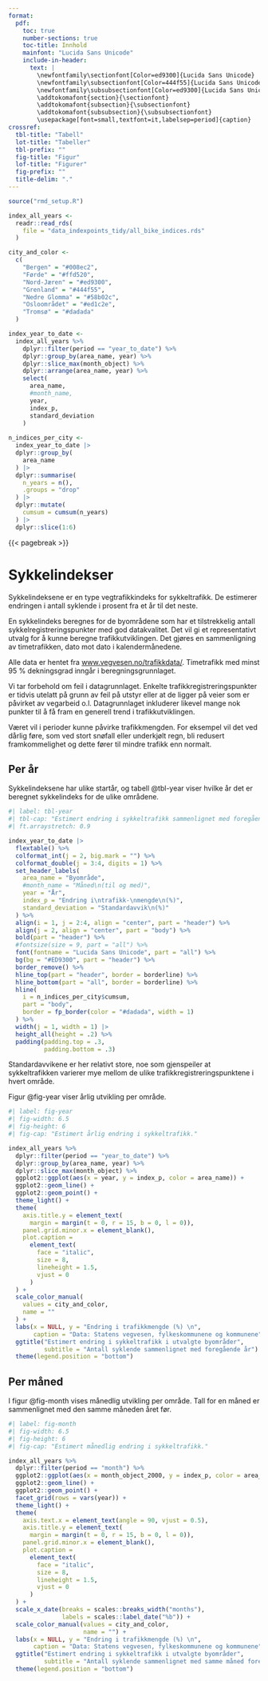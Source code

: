 ```yaml
---
format: 
  pdf:
    toc: true
    number-sections: true
    toc-title: Innhold
    mainfont: "Lucida Sans Unicode"
    include-in-header:
      text: |
        \newfontfamily\sectionfont[Color=ed9300]{Lucida Sans Unicode}
        \newfontfamily\subsectionfont[Color=444f55]{Lucida Sans Unicode}
        \newfontfamily\subsubsectionfont[Color=ed9300]{Lucida Sans Unicode}
        \addtokomafont{section}{\sectionfont}
        \addtokomafont{subsection}{\subsectionfont}
        \addtokomafont{subsubsection}{\subsubsectionfont}
        \usepackage[font=small,textfont=it,labelsep=period]{caption}
crossref: 
  tbl-title: "Tabell"
  lot-title: "Tabeller"
  tbl-prefix: ""
  fig-title: "Figur"
  lof-title: "Figurer"
  fig-prefix: ""
  title-delim: "."
---
```


```r
source("rmd_setup.R")

index_all_years <-
  readr::read_rds(
    file = "data_indexpoints_tidy/all_bike_indices.rds"
  )

city_and_color <-
  c(
    "Bergen" = "#008ec2",
    "Førde" = "#ffd520",
    "Nord-Jæren" = "#ed9300",
    "Grenland" = "#444f55",
    "Nedre Glomma" = "#58b02c",
    "Osloområdet" = "#ed1c2e",
    "Tromsø" = "#dadada"
  )

index_year_to_date <-
  index_all_years %>% 
    dplyr::filter(period == "year_to_date") %>% 
    dplyr::group_by(area_name, year) %>% 
    dplyr::slice_max(month_object) %>% 
    dplyr::arrange(area_name, year) %>% 
    select(
      area_name, 
      #month_name, 
      year, 
      index_p, 
      standard_deviation
    )
  
n_indices_per_city <-
  index_year_to_date |> 
  dplyr::group_by(
    area_name
  ) |> 
  dplyr::summarise(
    n_years = n(),
    .groups = "drop"
  ) |> 
  dplyr::mutate(
    cumsum = cumsum(n_years)
  ) |> 
  dplyr::slice(1:6)
```

\listoftables

\listoffigures

{{< pagebreak >}}


# Sykkelindekser

Sykkelindeksene er en type vegtrafikkindeks for sykkeltrafikk. De estimerer endringen i antall syklende i prosent fra et år til det neste.

En sykkelindeks beregnes for de byområdene som har et tilstrekkelig antall sykkelregistreringspunkter med god datakvalitet. Det vil gi et representativt utvalg for å kunne beregne trafikkutviklingen. Det gjøres en sammenligning av timetrafikken, dato mot dato i kalendermånedene.

Alle data er hentet fra [www.vegvesen.no/trafikkdata/](https://www.vegvesen.no/trafikkdata/). Timetrafikk med minst 95 % dekningsgrad inngår i beregningsgrunnlaget.

Vi tar forbehold om feil i datagrunnlaget. Enkelte trafikkregistreringspunkter er tidvis utelatt på grunn av feil på utstyr eller at de ligger på veier som er påvirket av vegarbeid o.l. Datagrunnlaget inkluderer likevel mange nok punkter til å få fram en generell trend i trafikkutviklingen.

Været vil i perioder kunne påvirke trafikkmengden. For eksempel vil det ved dårlig føre, som ved stort snøfall eller underkjølt regn, bli redusert framkommelighet og dette fører til mindre trafikk enn normalt.


## Per år
Sykkelindeksene har ulike startår, og tabell @tbl-year viser hvilke år det er beregnet sykkelindeks for de ulike områdene.

```r
#| label: tbl-year
#| tbl-cap: "Estimert endring i sykkeltrafikk sammenlignet med foregående år."
#| ft.arraystretch: 0.9

index_year_to_date |> 
  flextable() %>%
  colformat_int(j = 2, big.mark = "") %>%
  colformat_double(j = 3:4, digits = 1) %>%
  set_header_labels(
    area_name = "Byområde", 
    #month_name = "Måned\n(til og med)", 
    year = "År",
    index_p = "Endring i\ntrafikk-\nmengde\n(%)",
    standard_deviation = "Standardavvik\n(%)"
  ) %>%
  align(i = 1, j = 2:4, align = "center", part = "header") %>%
  align(j = 2, align = "center", part = "body") %>%
  bold(part = "header") %>%
  #fontsize(size = 9, part = "all") %>%
  font(fontname = "Lucida Sans Unicode", part = "all") %>%
  bg(bg = "#ED9300", part = "header") %>%
  border_remove() %>%
  hline_top(part = "header", border = borderline) %>%
  hline_bottom(part = "all", border = borderline) %>%
  hline(
    i = n_indices_per_city$cumsum, 
    part = "body",
    border = fp_border(color = "#dadada", width = 1)
  ) %>% 
  width(j = 1, width = 1) |> 
  height_all(height = .2) %>%
  padding(padding.top = .3,
          padding.bottom = .3)
```

Standardavvikene er her relativt store, noe som gjenspeiler at sykkeltrafikken varierer mye mellom de ulike trafikkregistreringspunktene i hvert område.

Figur @fig-year viser årlig utvikling per område.

```r
#| label: fig-year
#| fig-width: 6.5
#| fig-height: 6
#| fig-cap: "Estimert årlig endring i sykkeltrafikk."

index_all_years %>% 
  dplyr::filter(period == "year_to_date") %>% 
  dplyr::group_by(area_name, year) %>% 
  dplyr::slice_max(month_object) %>% 
  ggplot2::ggplot(aes(x = year, y = index_p, color = area_name)) +
  ggplot2::geom_line() +
  ggplot2::geom_point() +
  theme_light() +
  theme(
    axis.title.y = element_text(
      margin = margin(t = 0, r = 15, b = 0, l = 0)),
    panel.grid.minor.x = element_blank(),
    plot.caption =
      element_text(
        face = "italic",
        size = 8,
        lineheight = 1.5,
        vjust = 0
      )
  ) +
  scale_color_manual(
    values = city_and_color,
    name = ""
  ) +
  labs(x = NULL, y = "Endring i trafikkmengde (%) \n",
       caption = "Data: Statens vegvesen, fylkeskommunene og kommunene") +
  ggtitle("Estimert endring i sykkeltrafikk i utvalgte byområder",
          subtitle = "Antall syklende sammenlignet med foregående år") +
  theme(legend.position = "bottom")
```


## Per måned
I figur @fig-month vises månedlig utvikling per område. Tall for en måned er sammenlignet med den samme måneden året før.

```r
#| label: fig-month
#| fig-width: 6.5
#| fig-height: 6
#| fig-cap: "Estimert månedlig endring i sykkeltrafikk."

index_all_years %>% 
  dplyr::filter(period == "month") %>% 
  ggplot2::ggplot(aes(x = month_object_2000, y = index_p, color = area_name)) +
  ggplot2::geom_line() +
  ggplot2::geom_point() +
  facet_grid(rows = vars(year)) +
  theme_light() +
  theme(
    axis.text.x = element_text(angle = 90, vjust = 0.5),
    axis.title.y = element_text(
      margin = margin(t = 0, r = 15, b = 0, l = 0)),
    panel.grid.minor.x = element_blank(),
    plot.caption =
      element_text(
        face = "italic",
        size = 8,
        lineheight = 1.5,
        vjust = 0
      )
  ) +
  scale_x_date(breaks = scales::breaks_width("months"),
               labels = scales::label_date("%b")) +
  scale_color_manual(values = city_and_color,
                     name = "") +
  labs(x = NULL, y = "Endring i trafikkmengde (%) \n",
       caption = "Data: Statens vegvesen, fylkeskommunene og kommunene") +
  ggtitle("Estimert endring i sykkeltrafikk i utvalgte byområder",
          subtitle = "Antall syklende sammenlignet med samme måned foregående år") +
  theme(legend.position = "bottom")
```



